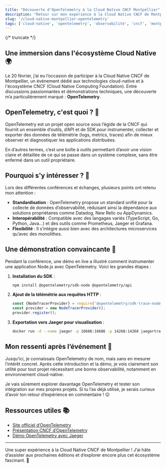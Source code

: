 ```yaml
---
title: "Découverte d'OpenTelemetry à la Cloud Native CNCF Montpellier"
description: "Retour sur mon expérience à la Cloud Native CNCF de Montpellier le 20 février et ma découverte d'OpenTelemetry."
slug: '/cloud-native-montpellier-opentelemetry'
tags: ['cloud-native', 'opentelemetry', 'observabilité', 'cncf', 'montpellier']
---
```



<HorizontalDisplay />

{/* truncate */}

## Une immersion dans l'écosystème Cloud Native 🌍

Le 20 février, j’ai eu l’occasion de participer à la Cloud Native CNCF de Montpellier, un événement dédié aux technologies cloud-native et à l'écosystème CNCF (Cloud Native Computing Foundation). Entre discussions passionnantes et démonstrations techniques, une découverte m’a particulièrement marqué : **OpenTelemetry**.

## OpenTelemetry, c'est quoi ? 🤔

OpenTelemetry est un projet open source sous l’égide de la CNCF qui fournit un ensemble d’outils, d’API et de SDK pour instrumenter, collecter et exporter des données de télémétrie (logs, metrics, traces) afin de mieux observer et diagnostiquer les applications distribuées.

En d’autres termes, c’est une boîte à outils permettant d’avoir une vision claire et détaillée de ce qui se passe dans un système complexe, sans être enfermé dans un outil propriétaire.

<ArialInArticle />

## Pourquoi s'y intéresser ? 🚀

Lors des différentes conférences et échanges, plusieurs points ont retenu mon attention :

-   **Standardisation** : OpenTelemetry propose un standard unifié pour la collecte de données d’observabilité, réduisant ainsi la dépendance aux solutions propriétaires comme Datadog, New Relic ou AppDynamics.
-   **Interopérabilité** : Compatible avec des langages variés (TypeScript, Go, Python, Java...) et des outils comme Prometheus, Jaeger et Grafana.
-   **Flexibilité** : Il s’intègre aussi bien avec des architectures microservices qu’avec des monolithes.

## Une démonstration convaincante 🎯

Pendant la conférence, une démo en live a illustré comment instrumenter une application Node.js avec OpenTelemetry. Voici les grandes étapes :

1. **Installation du SDK** :
    ```sh
    npm install @opentelemetry/sdk-node @opentelemetry/api
    ```
2. **Ajout de la télémétrie aux requêtes HTTP** :
    ```javascript
    const {NodeTracerProvider} = require('@opentelemetry/sdk-trace-node');
    const provider = new NodeTracerProvider();
    provider.register();
    ```
3. **Exportation vers Jaeger pour visualisation** :
    ```sh
    docker run -d --name jaeger -p 16686:16686 -p 14268:14268 jaegertracing/all-in-one:latest
    ```

<ArialInArticle />

## Mon ressenti après l’événement 📝

Jusqu’ici, je connaissais OpenTelemetry de nom, mais sans en mesurer l’intérêt concret. Après cette introduction et la démo, je vois clairement son utilité pour tout projet nécessitant une bonne observabilité, notamment en environnement cloud-native.

Je vais sûrement explorer davantage OpenTelemetry et tester son intégration sur mes propres projets. Si tu l’as déjà utilisé, je serais curieux d’avoir ton retour d’expérience en commentaire ! 😉

## Ressources utiles 📚

-   [Site officiel d’OpenTelemetry](https://opentelemetry.io/)
-   [Présentation CNCF d’OpenTelemetry](https://www.cncf.io/projects/opentelemetry/)
-   [Démo OpenTelemetry avec Jaeger](https://opentelemetry.io/docs/instrumentation/js/getting-started/)

---

Une super expérience à la Cloud Native CNCF de Montpellier ! J’ai hâte d’assister aux prochaines éditions et d’explorer encore plus cet écosystème fascinant. 🚀

<ArialMultiplex />
